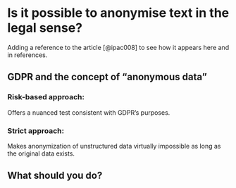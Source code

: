 # Is it possible to anonymise text in the legal sense? {#sec-legal}

Adding a reference to the article [@ipac008] to see how it appears here and in references.

## GDPR and the concept of "anonymous data"

### Risk-based approach:
Offers a nuanced test consistent with GDPR’s purposes.

### Strict approach:
Makes anonymization of unstructured data virtually impossible as long as the original data exists.
	
## What should you do? 
